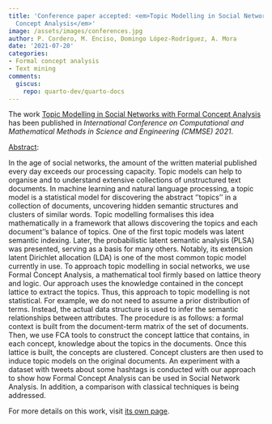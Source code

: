 ```yaml
---
title: 'Conference paper accepted: <em>Topic Modelling in Social Networks with Formal
  Concept Analysis</em>'
image: /assets/images/conferences.jpg
author: P. Cordero, M. Enciso, Domingo López-Rodríguez, A. Mora
date: '2021-07-20'
categories:
- Formal concept analysis
- Text mining
comments:
  giscus:
    repo: quarto-dev/quarto-docs
---
```


The work <u>Topic Modelling in Social Networks with Formal Concept Analysis</u> has been published in <em>International Conference on Computational and Mathematical Methods in Science and Engineering (CMMSE) 2021</em>.

<u>Abstract</u>:



In the age of social networks, the amount of the written material published
  every day exceeds our processing capacity. Topic models can help to organise and
  to understand extensive collections of unstructured text documents. In machine learning
  and natural language processing, a topic model is a statistical model for discovering
  the abstract ''topics'' in a collection of documents, uncovering hidden semantic
  structures and clusters of similar words. Topic modelling formalises this idea mathematically
  in a framework that allows discovering the topics and each document''s balance of
  topics. One of the first topic models was latent semantic indexing. Later, the probabilistic
  latent semantic analysis (PLSA) was presented, serving as a basis for many others.
  Notably, its extension latent Dirichlet allocation (LDA) is one of the most common
  topic model currently in use. To approach topic modelling in social networks, we
  use Formal Concept Analysis, a mathematical tool firmly based on lattice theory
  and logic. Our approach uses the knowledge contained in the concept lattice to extract
  the topics. Thus, this approach to topic modelling is not statistical. For example,
  we do not need to assume a prior distribution of terms. Instead, the actual data
  structure is used to infer the semantic relationships between attributes. The procedure
  is as follows: a formal context is built from the document-term matrix of the set
  of documents. Then, we use FCA tools to construct the concept lattice that contains,
  in each concept, knowledge about the topics in the documents. Once this lattice
  is built, the concepts are clustered. Concept clusters are then used to induce topic
  models on the original documents. An experiment with a dataset with tweets about
  some hashtags is conducted with our approach to show how Formal Concept Analysis
  can be used in Social Network Analysis. In addition, a comparison with classical
  techniques is being addressed.




For more details on this work, visit <a href='/publications/conferences/2021-cmmse'>its own page</a>.
